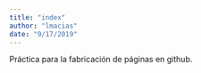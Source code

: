 ```yaml
---
title: "index"
author: "lmacias"
date: "9/17/2019"
---
```


Práctica para la fabricación de páginas en github.
